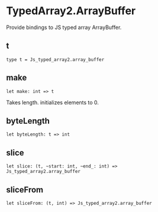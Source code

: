 # TypedArray2.ArrayBuffer

<Intro>

Provide bindings to JS typed array ArrayBuffer.

</Intro>

## t

```res prelude
type t = Js_typed_array2.array_buffer
```

## make

```res sig
let make: int => t
```

Takes length. initializes elements to 0.

## byteLength

```res sig
let byteLength: t => int
```

## slice

```res sig
let slice: (t, ~start: int, ~end_: int) => Js_typed_array2.array_buffer
```

## sliceFrom

```res sig
let sliceFrom: (t, int) => Js_typed_array2.array_buffer
```
